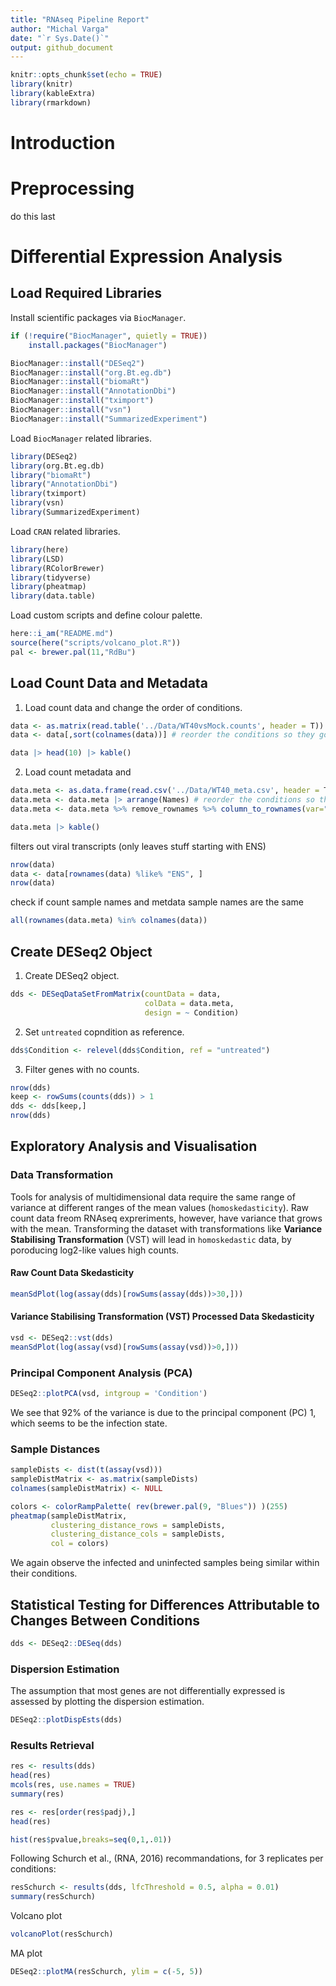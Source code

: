 ```yaml
---
title: "RNAseq Pipeline Report"
author: "Michal Varga"
date: "`r Sys.Date()`"
output: github_document
---
```


```r
knitr::opts_chunk$set(echo = TRUE)
library(knitr)
library(kableExtra)
library(rmarkdown)
```

# Introduction

# Preprocessing

do this last

# Differential Expression Analysis

## Load Required Libraries

Install scientific packages via `BiocManager`.

```r
if (!require("BiocManager", quietly = TRUE))
    install.packages("BiocManager")

BiocManager::install("DESeq2")
BiocManager::install("org.Bt.eg.db")
BiocManager::install("biomaRt")
BiocManager::install("AnnotationDbi")
BiocManager::install("tximport")
BiocManager::install("vsn")
BiocManager::install("SummarizedExperiment")
```

Load `BiocManager` related libraries.

```r
library(DESeq2)
library(org.Bt.eg.db)
library("biomaRt")
library("AnnotationDbi")
library(tximport)
library(vsn)
library(SummarizedExperiment)
```

Load `CRAN` related libraries.

```r
library(here)
library(LSD)
library(RColorBrewer)
library(tidyverse)
library(pheatmap)
library(data.table)
```

Load custom scripts and define colour palette.

```r
here::i_am("README.md")
source(here("scripts/volcano_plot.R"))
pal <- brewer.pal(11,"RdBu")
```


## Load Count Data and Metadata

1. Load count data and change the order of conditions.

```r
data <- as.matrix(read.table('../Data/WT40vsMock.counts', header = T))
data <- data[,sort(colnames(data))] # reorder the conditions so they go control, condition
```
```r
data |> head(10) |> kable()
```

2. Load count metadata and 

```r
data.meta <- as.data.frame(read.csv('../Data/WT40_meta.csv', header = T))
data.meta <- data.meta |> arrange(Names) # reorder the conditions so they go control, condition
data.meta <- data.meta %>% remove_rownames %>% column_to_rownames(var="Names") # removes the colum name of sample names
```
```r
data.meta |> kable()
```

filters out viral transcripts (only leaves stuff starting with ENS)
```r
nrow(data)
data <- data[rownames(data) %like% "ENS", ]
nrow(data)
```

check if count sample names and metdata sample names are the same
```r
all(rownames(data.meta) %in% colnames(data))
```

## Create DESeq2 Object

1. Create DESeq2 object.

```r
dds <- DESeqDataSetFromMatrix(countData = data,
                              colData = data.meta,
                              design = ~ Condition)
```

2. Set `untreated` copndition as reference.

```r
dds$Condition <- relevel(dds$Condition, ref = "untreated")
```

3. Filter genes with no counts.

```r
nrow(dds)
keep <- rowSums(counts(dds)) > 1
dds <- dds[keep,]
nrow(dds)
```

## Exploratory Analysis and Visualisation
### Data Transformation

Tools for analysis of multidimensional data require the same range of variance at different ranges of the mean values (`homoskedasticity`). Raw count data freom RNAseq expreriments, however, have variance that grows with the mean. Transforming the dataset with transformations like **Variance Stabilising Transformation** (VST) will lead in `homoskedastic` data, by poroducing log2-like values high counts.

#### Raw Count Data Skedasticity

```r
meanSdPlot(log(assay(dds)[rowSums(assay(dds))>30,]))
```

#### Variance Stabilising Transformation (VST) Processed Data Skedasticity

```r
vsd <- DESeq2::vst(dds)
meanSdPlot(log(assay(vsd)[rowSums(assay(vsd))>0,]))
```

### Principal Component Analysis (PCA)

```r
DESeq2::plotPCA(vsd, intgroup = 'Condition')
```

We see that 92% of the variance is due to the principal component (PC) 1, which seems to be the infection state.

### Sample Distances

```r
sampleDists <- dist(t(assay(vsd)))
sampleDistMatrix <- as.matrix(sampleDists)
colnames(sampleDistMatrix) <- NULL
```

```r
colors <- colorRampPalette( rev(brewer.pal(9, "Blues")) )(255)
pheatmap(sampleDistMatrix,
         clustering_distance_rows = sampleDists,
         clustering_distance_cols = sampleDists,
         col = colors)
```

We again observe the infected and uninfected samples being similar within their conditions.

## Statistical Testing for Differences Attributable to Changes Between Conditions

```r
dds <- DESeq2::DESeq(dds)
```

### Dispersion Estimation

The assumption that most genes are not differentially expressed is assessed by plotting the dispersion estimation.


```r
DESeq2::plotDispEsts(dds)
```

### Results Retrieval

```r
res <- results(dds)
head(res)
mcols(res, use.names = TRUE)
summary(res)
```

```r
res <- res[order(res$padj),]
head(res)
```

```r
hist(res$pvalue,breaks=seq(0,1,.01))
```

Following Schurch et al., (RNA, 2016) recommandations,  for 3 replicates per conditions:

```r
resSchurch <- results(dds, lfcThreshold = 0.5, alpha = 0.01)
summary(resSchurch)
```

Volcano plot

```r
volcanoPlot(resSchurch)
```

MA plot

```r
DESeq2::plotMA(resSchurch, ylim = c(-5, 5))
```